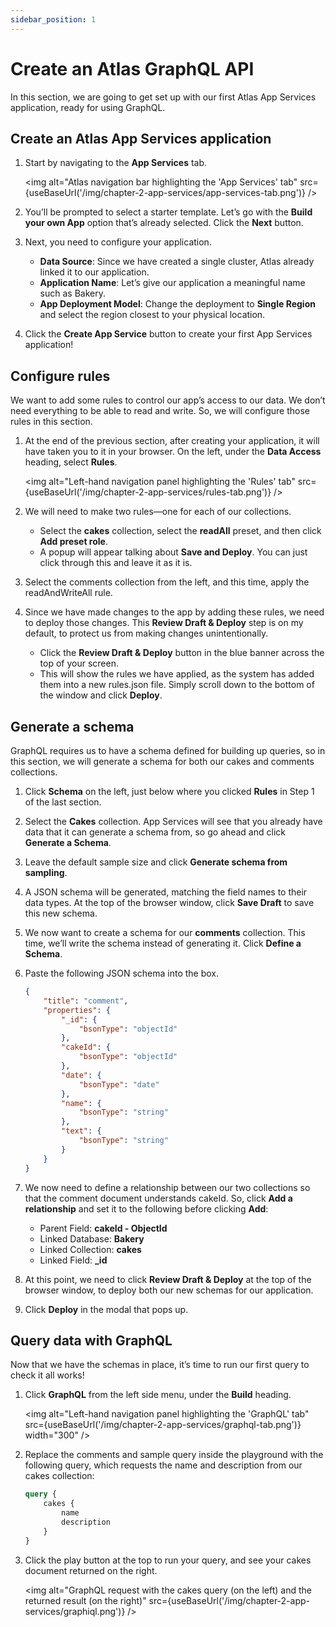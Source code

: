 ```yaml
---
sidebar_position: 1
---
```



# Create an Atlas GraphQL API

In this section, we are going to get set up with our first Atlas App Services application, ready for using GraphQL.

## Create an Atlas App Services application

1. Start by navigating to the **App Services** tab.

    <img
        alt="Atlas navigation bar highlighting the 'App Services' tab"
        src={useBaseUrl('/img/chapter-2-app-services/app-services-tab.png')}
    />

1. You’ll be prompted to select a starter template. Let’s go with the **Build your own App** option that’s already selected. Click the **Next** button. 
1. Next, you need to configure your application.
    - **Data Source**: Since we have created a single cluster, Atlas already linked it to our application.
    - **Application Name**: Let’s give our application a meaningful name such as Bakery.
    - **App Deployment Model**: Change the deployment to **Single Region** and select the region closest to your physical location.
1. Click the **Create App Service** button to create your first App Services application!

## Configure rules

We want to add some rules to control our app’s access to our data. We don’t need everything to be able to read and write. So, we will configure those rules in this section.

1. At the end of the previous section, after creating your application, it will have taken you to it in your browser. On the left, under the **Data Access** heading, select **Rules**.

    <img
        alt="Left-hand navigation panel highlighting the 'Rules' tab"
        src={useBaseUrl('/img/chapter-2-app-services/rules-tab.png')}
    />

1. We will need to make two rules—one for each of our collections.
    - Select the **cakes** collection, select the **readAll** preset, and then click **Add preset role**.
    - A popup will appear talking about **Save and Deploy**. You can just click through this and leave it as it is.

1. Select the comments collection from the left, and this time, apply the readAndWriteAll rule.

1. Since we have made changes to the app by adding these rules, we need to deploy those changes. This **Review Draft & Deploy** step is on my default, to protect us from making changes unintentionally.
    - Click the **Review Draft & Deploy** button in the blue banner across the top of your screen.
    - This will show the rules we have applied, as the system has added them into a new rules.json file. Simply scroll down to the bottom of the window and click **Deploy**.

## Generate a schema

GraphQL requires us to have a schema defined for building up queries, so in this section, we will generate a schema for both our cakes and comments collections.

1. Click **Schema** on the left, just below where you clicked **Rules** in Step 1 of the last section.

1. Select the **Cakes** collection. App Services will see that you already have data that it can generate a schema from, so go ahead and click **Generate a Schema**.

1. Leave the default sample size and click **Generate schema from sampling**.

1. A JSON schema will be generated, matching the field names to their data types. At the top of the browser window, click **Save Draft** to save this new schema.

1. We now want to create a schema for our **comments** collection. This time, we’ll write the schema instead of generating it. Click **Define a Schema**.

1. Paste the following JSON schema into the box.

    ```json
    {
        "title": "comment",
        "properties": {
            "_id": {
                "bsonType": "objectId"
            },
            "cakeId": {
                "bsonType": "objectId"
            },
            "date": {
                "bsonType": "date"
            },
            "name": {
                "bsonType": "string"
            },
            "text": {
                "bsonType": "string"
            }
        }
    }
    ```

1. We now need to define a relationship between our two collections so that the comment document understands cakeId. So, click **Add a relationship** and set it to the following before clicking **Add**:
    - Parent Field: **cakeId - ObjectId**
    - Linked Database: **Bakery**
    - Linked Collection: **cakes**
    - Linked Field: **_id**

1. At this point, we need to click **Review Draft & Deploy** at the top of the browser window, to deploy both our new schemas for our application.
1. Click **Deploy** in the modal that pops up.


## Query data with GraphQL

Now that we have the schemas in place, it’s time to run our first query to check it all works!

1. Click **GraphQL** from the left side menu, under the **Build** heading.

    <img
        alt="Left-hand navigation panel highlighting the 'GraphQL' tab"
        src={useBaseUrl('/img/chapter-2-app-services/graphql-tab.png')}
        width="300"
    />

1. Replace the comments and sample query inside the playground with the following query, which requests the name and description from our cakes collection:

    ```graphql
    query {
        cakes {
            name
            description
        }
    }
    ```

1. Click the play button at the top to run your query, and see your cakes document returned on the right.  

    <img
        alt="GraphQL request with the cakes query (on the left) and the returned result (on the right)"
        src={useBaseUrl('/img/chapter-2-app-services/graphiql.png')}
    />
